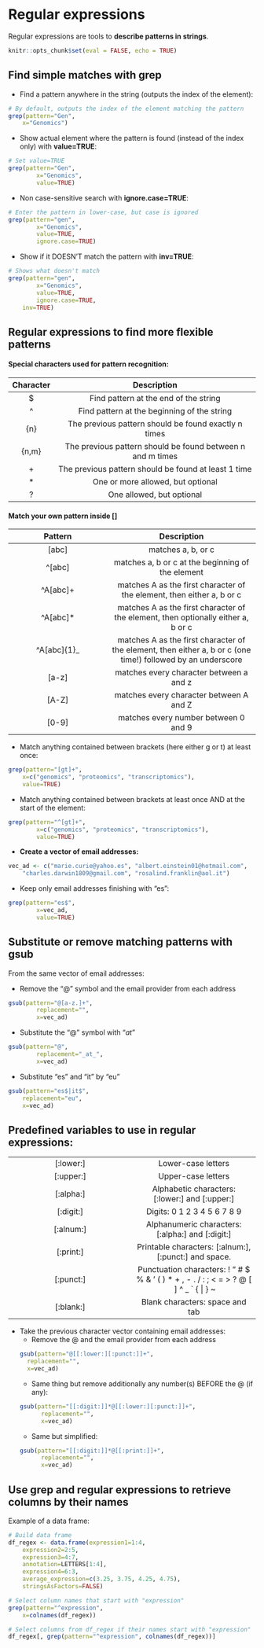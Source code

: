 # Regular expressions

Regular expressions are tools to **describe patterns in strings**.

```r
knitr::opts_chunk$set(eval = FALSE, echo = TRUE)
```

## Find simple matches with grep

* Find a pattern anywhere in the string (outputs the index of the element):

```r
# By default, outputs the index of the element matching the pattern
grep(pattern="Gen", 
	x="Genomics")
```

* Show actual element where the pattern is found (instead of the index only) with **value=TRUE**:

```r
# Set value=TRUE
grep(pattern="Gen",
        x="Genomics",
        value=TRUE)
```

* Non case-sensitive search with **ignore.case=TRUE**:

```r
# Enter the pattern in lower-case, but case is ignored
grep(pattern="gen",
        x="Genomics",
        value=TRUE,
        ignore.case=TRUE)
```

* Show if it DOESN'T match the pattern with **inv=TRUE**:

```r
# Shows what doesn't match
grep(pattern="gen",
        x="Genomics",
        value=TRUE,
        ignore.case=TRUE,
	inv=TRUE)
```

## Regular expressions to find more flexible patterns

<h4>Special characters used for pattern recognition:</h4>

| Character | Description |
|:----:|:-------:|
| $ | Find pattern at the end of the string |
| ^ | Find pattern at the beginning of the string |
| {n} | The previous pattern should be found exactly n times |
| {n,m} | The previous pattern should be found between n and m times|
| + | The previous pattern should be found at least 1 time |
| * | One or more allowed, but optional |
| ? | One allowed, but optional |

<h4>Match your own pattern inside **[]**</h4>

| Pattern | Description |
|:----:|:-------:|
|\[abc\] | matches a, b, or c|
|^\[abc\] | matches a, b or c at the beginning of the element|
^A\[abc\]+ | matches A as the first character of the element, then either a, b or c|
|^A\[abc\]* | matches A as the first character of the element, then optionally either a, b or c|
|^A\[abc\]{1}_ | matches A as the first character of the element, then either a, b or c (one time!) followed by an underscore |
|\[a-z\] | matches every character between a and z |
|\[A-Z\] | matches every character between A and Z |
|\[0-9\] | matches every number between 0 and 9 |


* Match anything contained between brackets (here either g or t) at least once:

```r
grep(pattern="[gt]+", 
	x=c("genomics", "proteomics", "transcriptomics"), 
	value=TRUE)
```

* Match anything contained between brackets at least once AND at the start of the element:

```r
grep(pattern="^[gt]+",
        x=c("genomics", "proteomics", "transcriptomics"),
        value=TRUE)
```

* **Create a vector of email addresses:**

```r
vec_ad <- c("marie.curie@yahoo.es", "albert.einstein01@hotmail.com", 
	"charles.darwin1809@gmail.com", "rosalind.franklin@aol.it")
```

* Keep only email addresses finishing with "es":

```r
grep(pattern="es$",
        x=vec_ad,
        value=TRUE)
```

## Substitute or remove matching patterns with gsub

From the same vector of email addresses:

* Remove the "@" symbol and the email provider from each address

```r
gsub(pattern="@[a-z.]+",
        replacement="",
        x=vec_ad)
```

* Substitute the "@" symbol with "_at_"

```r
gsub(pattern="@",
        replacement="_at_",
        x=vec_ad)
```

* Substitute "es" and "it" by "eu"

```r
gsub(pattern="es$|it$", 
	replacement="eu", 
	x=vec_ad)
```

## Predefined variables to use in regular expressions:

| | |
|:---:|:---:|
| [:lower:] | Lower-case letters |
| [:upper:] | Upper-case letters |
| [:alpha:] | Alphabetic characters: [:lower:] and [:upper:] |
| [:digit:] | Digits: 0 1 2 3 4 5 6 7 8 9 |
| [:alnum:] | Alphanumeric characters: [:alpha:] and [:digit:] |
| [:print:] | Printable characters: [:alnum:], [:punct:] and space. |
| [:punct:] | Punctuation characters: ! " # $ % & ' ( ) * + , - . / : ; < = > ? @ [ \ ] ^ _ ` { &#124; } ~ |
| [:blank:] | Blank characters: space and tab |


* Take the previous character vector containing email addresses:
	* Remove the @ and the email provider from each address
```r
gsub(pattern="@[[:lower:][:punct:]]+", 
	replacement="", 
	x=vec_ad)
```
	* Same thing but remove additionally any number(s) BEFORE the @ (if any):
```r
gsub(pattern="[[:digit:]]*@[[:lower:][:punct:]]+",
        replacement="",
        x=vec_ad)
```
	* Same but simplified:
```r
gsub(pattern="[[:digit:]]*@[[:print:]]+",
        replacement="",
        x=vec_ad)
```

## Use grep and regular expressions to retrieve columns by their names

Example of a data frame:

```r
# Build data frame
df_regex <- data.frame(expression1=1:4, 
	expression2=2:5, 
	expression3=4:7, 
	annotation=LETTERS[1:4], 
	expression4=6:3, 
	average_expression=c(3.25, 3.75, 4.25, 4.75),
	stringsAsFactors=FALSE)

# Select column names that start with "expression"
grep(pattern="^expression", 
	x=colnames(df_regex))

# Select columns from df_regex if their names start with "expression"
df_regex[, grep(pattern="^expression", colnames(df_regex))]
```

